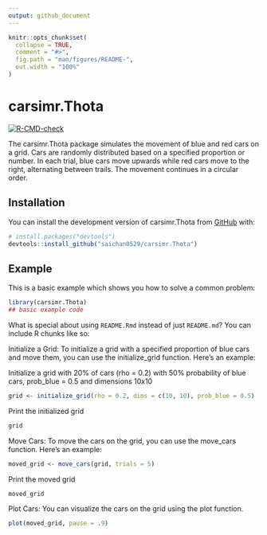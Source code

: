 ```yaml
---
output: github_document
---
```


<!-- README.md is generated from README.Rmd. Please edit that file -->

```r
knitr::opts_chunk$set(
  collapse = TRUE,
  comment = "#>",
  fig.path = "man/figures/README-",
  out.width = "100%"
)
```

# carsimr.Thota

<!-- badges: start -->
[![R-CMD-check](https://github.com/saichan0529/carsimr.Thota/actions/workflows/R-CMD-check.yaml/badge.svg)](https://github.com/saichan0529/carsimr.Thota/actions/workflows/R-CMD-check.yaml)
<!-- badges: end -->

The carsimr.Thota package simulates the movement of blue and red cars on a grid. Cars are randomly distributed based on a specified proportion or number. In each trial, blue cars move upwards while red cars move to the right, alternating between trails. The movement continues in a circular order.

## Installation

You can install the development version of carsimr.Thota from [GitHub](https://github.com/) with:

``` r
# install.packages("devtools")
devtools::install_github("saichan0529/carsimr.Thota")
```

## Example

This is a basic example which shows you how to solve a common problem:

```r
library(carsimr.Thota)
## basic example code
```

What is special about using `README.Rmd` instead of just `README.md`? You can include R chunks like so:

Initialize a Grid: To initialize a grid with a specified proportion of blue cars and move them, you can use the initialize_grid function. Here's an example:

Initialize a grid with 20% of cars (rho = 0.2) with 50% probability of blue cars, prob_blue = 0.5 and dimensions 10x10

```r
grid <- initialize_grid(rho = 0.2, dims = c(10, 10), prob_blue = 0.5)
```
Print the initialized grid
```r
grid
```

Move Cars: To move the cars on the grid, you can use the move_cars function. Here's an example:

```r
moved_grid <- move_cars(grid, trials = 5)
```

Print the moved grid
```r
moved_grid
```

Plot Cars: You can visualize the cars on the grid using the plot function. 

```r
plot(moved_grid, pause = .9)
```
